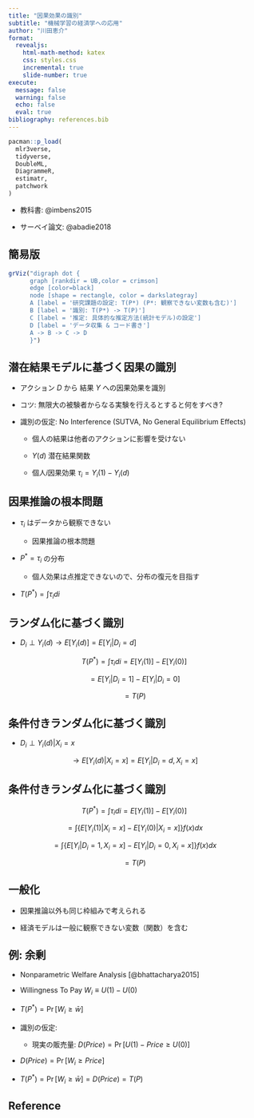 ```yaml
---
title: "因果効果の識別"
subtitle: "機械学習の経済学への応用"
author: "川田恵介"
format:
  revealjs:
    html-math-method: katex
    css: styles.css
    incremental: true
    slide-number: true
execute: 
  message: false
  warning: false
  echo: false
  eval: true
bibliography: references.bib
---
```


```r
pacman::p_load(
  mlr3verse,
  tidyverse,
  DoubleML,
  DiagrammeR,
  estimatr,
  patchwork
)

```

- 教科書: @imbens2015

- サーベイ論文: @abadie2018

## 簡易版

```r
grViz("digraph dot {
      graph [rankdir = UB,color = crimson]
      edge [color=black]
      node [shape = rectangle, color = darkslategray]
      A [label = '研究課題の設定: T(P*) (P*: 観察できない変数も含む)']
      B [label = '識別: T(P*) -> T(P)']
      C [label = '推定: 具体的な推定方法(統計モデル)の設定']
      D [label = 'データ収集 & コード書き']
      A -> B -> C -> D
      }")
```

## 潜在結果モデルに基づく因果の識別

-   アクション $D$ から 結果 $Y$ への因果効果を識別

-   コツ: 無限大の被験者からなる実験を行えるとすると何をすべき?

-   識別の仮定: No Interference (SUTVA, No General Equilibrium Effects)

    -   個人の結果は他者のアクションに影響を受けない

    -   $Y(d)$ 潜在結果関数

    -   個人$i$因果効果 $\tau_i=Y_i(1)-Y_i(d)$

## 因果推論の根本問題

-   $\tau_i$ はデータから観察できない

    -   因果推論の根本問題

-   $P^* = \tau_i$ の分布

    -   個人効果は点推定できないので、分布の復元を目指す

-   $T(P^*)=\int \tau_i di$

## ランダム化に基づく識別

-   $D_i\perp Y_i(d) \rightarrow E[Y_i(d)]=E[Y_i|D_i=d]$

$$T(P^*)=\int \tau_idi=E[Y_i(1)]-E[Y_i(0)]$$

$$=E[Y_i|D_i=1]-E[Y_i|D_i=0]$$

$$=T(P)$$

## 条件付きランダム化に基づく識別

-   $D_i\perp Y_i(d)|X_i=x$ 

$$\rightarrow E[Y_i(d)|X_i=x]=E[Y_i|D_i=d,X_i=x]$$

## 条件付きランダム化に基づく識別

$$T(P^*)=\int \tau_idi=E[Y_i(1)]-E[Y_i(0)]$$

$$=\int \{E[Y_i(1)|X_i=x]-E[Y_i(0)|X_i=x]\}f(x)dx$$

$$=\int \{E[Y_i|D_i=1,X_i=x]-E[Y_i|D_i=0,X_i=x]\}f(x)dx$$

$$=T(P)$$

## 一般化

-   因果推論以外も同じ枠組みで考えられる

-   経済モデルは一般に観察できない変数（関数）を含む

## 例: 余剰

-   Nonparametric Welfare Analysis [@bhattacharya2015]

-   Willingness To Pay $W_i\equiv U(1)-U(0)$

-   $T(P^*)=\Pr\bigr[W_i\ge \bar{w}\bigr]$

-   識別の仮定: 

    - 現実の販売量: $D(Price)=\Pr [U(1)-Price\ge U(0)]$

- $D(Price)=\Pr [W_i \ge Price]$

- $T(P^*)=\Pr\bigr[W_i\ge \bar{w}\bigr] = D(Price)=T(P)$

## Reference